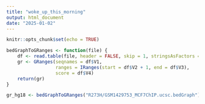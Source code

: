 ```yaml
---
title: "woke_up_this_morning"
output: html_document
date: "2025-01-02"
---
```


```r
knitr::opts_chunk$set(echo = TRUE)
```

```r
bedGraphToGRanges <- function(file) {
    df <- read.table(file, header = FALSE, skip = 1, stringsAsFactors = FALSE)
    gr <- GRanges(seqnames = df$V1,
                  ranges = IRanges(start = df$V2 + 1, end = df$V3),
                  score = df$V4)
    return(gr)
}

gr_hg18 <- bedGraphToGRanges("R273H/GSM1429753_MCF7ChIP.ucsc.bedGraph")

```